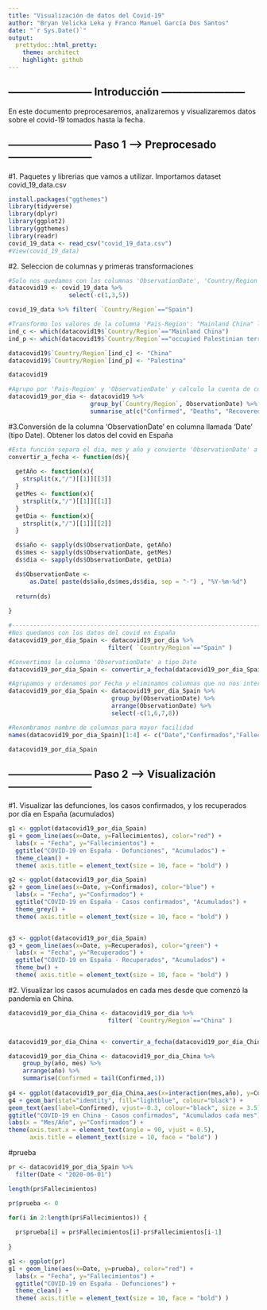 ```yaml
---
title: "Visualización de datos del Covid-19"
author: "Bryan Velicka Leka y Franco Manuel García Dos Santos"
date: "`r Sys.Date()`"
output:
  prettydoc::html_pretty:
    theme: architect
    highlight: github
---
```



## ------------------------ Introducción ------------------------ ##

En este documento preprocesaremos, analizaremos y visualizaremos datos sobre el covid-19 tomados hasta la fecha.


## ------------------------ Paso 1 --> Preprocesado ------------------------ ##

#1. Paquetes y librerias que vamos a utilizar. Importamos dataset covid_19_data.csv
```r
install.packages("ggthemes")
library(tidyverse)
library(dplyr)
library(ggplot2)
library(ggthemes)
library(readr)
covid_19_data <- read_csv("covid_19_data.csv")
#View(covid_19_data)

```

#2. Seleccion de columnas y primeras transformaciones
```r
#Solo nos quedamos con las columnas 'ObservationDate', 'Country/Region', 'Confirmed', 'Deaths' y 'Recovery'
datacovid19 <- covid_19_data %>%
                 select(-c(1,3,5))

covid_19_data %>% filter( `Country/Region`=="Spain")

#Transformo los valores de la columna 'Pais-Region': "Mainland China" lo transformo a "China", y "occupied Palestinian territory" a "Palestina".
ind_c <- which(datacovid19$`Country/Region`=="Mainland China")
ind_p <- which(datacovid19$`Country/Region`=="occupied Palestinian territory")

datacovid19$`Country/Region`[ind_c] <- "China"
datacovid19$`Country/Region`[ind_p] <- "Palestina"

datacovid19

#Agrupo por 'Pais-Region' y 'ObservationDate' y calculo la cuenta de confirmados, muertos y recuperados por dia
datacovid19_por_dia <- datacovid19 %>%
                       group_by(`Country/Region`, ObservationDate) %>%
                       summarise_at(c("Confirmed", "Deaths", "Recovered"), sum)

```

#3.Conversión de la columna 'ObservationDate' en columna llamada 'Date' (tipo Date). Obtener los datos del covid en España
```r
#Esta función separa el dia, mes y año y convierte 'ObservationDate' a tipo Date. Devuelve el dataset con dicha columna ya convertida y las columnas extras
convertir_a_fecha <- function(ds){
  
  getAño <- function(x){
    strsplit(x,"/")[[1]][[3]]
  }
  getMes <- function(x){
    strsplit(x,"/")[[1]][[1]]
  }
  getDia <- function(x){
    strsplit(x,"/")[[1]][[2]]
  }

  ds$año <- sapply(ds$ObservationDate, getAño)
  ds$mes <- sapply(ds$ObservationDate, getMes)
  ds$dia <- sapply(ds$ObservationDate, getDia)

  ds$ObservationDate <- 
      as.Date( paste(ds$año,ds$mes,ds$dia, sep = "-") , "%Y-%m-%d")
  
  return(ds)
  
}

#------------------------------------------------------------------------#
#Nos quedamos con los datos del covid en España
datacovid19_por_dia_Spain <- datacovid19_por_dia %>%
                            filter( `Country/Region`=="Spain" )

#Convertimos la columna 'ObservationDate' a tipo Date
datacovid19_por_dia_Spain <- convertir_a_fecha(datacovid19_por_dia_Spain)

#Agrupamos y ordenamos por Fecha y eliminamos columnas que no nos interesan
datacovid19_por_dia_Spain <- datacovid19_por_dia_Spain %>%
                             group_by(ObservationDate) %>%
                             arrange(ObservationDate) %>%
                             select(-c(1,6,7,8))

#Renombramos nombre de columnas para mayor facilidad
names(datacovid19_por_dia_Spain)[1:4] <- c("Date","Confirmados","Fallecimientos","Recuperados")

datacovid19_por_dia_Spain

```


## ------------------------ Paso 2 --> Visualización ------------------------ ##

#1. Visualizar las defunciones, los casos confirmados, y los recuperados por día en España (acumulados)
```r
g1 <- ggplot(datacovid19_por_dia_Spain)
g1 + geom_line(aes(x=Date, y=Fallecimientos), color="red") + 
  labs(x = "Fecha", y="Fallecimientos") + 
  ggtitle("COVID-19 en España - Defunciones", "Acumulados") + 
  theme_clean() + 
  theme( axis.title = element_text(size = 10, face = "bold") )

g2 <- ggplot(datacovid19_por_dia_Spain)
g2 + geom_line(aes(x=Date, y=Confirmados), color="blue") + 
  labs(x = "Fecha", y="Confirmados") + 
  ggtitle("COVID-19 en España - Casos confirmados", "Acumulados") + 
  theme_grey() + 
  theme( axis.title = element_text(size = 10, face = "bold") )


g3 <- ggplot(datacovid19_por_dia_Spain)
g3 + geom_line(aes(x=Date, y=Recuperados), color="green") + 
  labs(x = "Fecha", y="Recuperados") + 
  ggtitle("COVID-19 en España - Recuperados", "Acumulados") + 
  theme_bw() + 
  theme( axis.title = element_text(size = 10, face = "bold") )

```

#2. Visualizar los casos acumulados en cada mes desde que comenzó la pandemia en China.
```r
datacovid19_por_dia_China <- datacovid19_por_dia %>%
                            filter( `Country/Region`=="China" )


datacovid19_por_dia_China <- convertir_a_fecha(datacovid19_por_dia_China)

datacovid19_por_dia_China <- datacovid19_por_dia_China %>%
    group_by(año, mes) %>%
    arrange(año) %>%
    summarise(Confirmed = tail(Confirmed,1))
  
g4 <- ggplot(datacovid19_por_dia_China,aes(x=interaction(mes,año), y=Confirmed))
g4 + geom_bar(stat="identity", fill="lightblue", colour="black") +
geom_text(aes(label=Confirmed), vjust=-0.3, colour="black", size = 3.5) + theme_classic() + 
ggtitle("COVID-19 en China - Casos confirmados", "Acumulados cada mes") +
labs(x = "Mes/Año", y="Confirmados") +
theme(axis.text.x = element_text(angle = 90, vjust = 0.5), 
      axis.title = element_text(size = 10, face = "bold") )


```

#prueba
```r
pr <- datacovid19_por_dia_Spain %>%
  filter(Date < "2020-06-01")

length(pr$Fallecimientos)

pr$prueba <- 0

for(i in 2:length(pr$Fallecimientos)) {
  
  pr$prueba[i] = pr$Fallecimientos[i]-pr$Fallecimientos[i-1]
  
}

g1 <- ggplot(pr)
g1 + geom_line(aes(x=Date, y=prueba), color="red") + 
  labs(x = "Fecha", y="Fallecimientos") + 
  ggtitle("COVID-19 en España - Defunciones") + 
  theme_clean() + 
  theme( axis.title = element_text(size = 10, face = "bold") )


  
  
```


